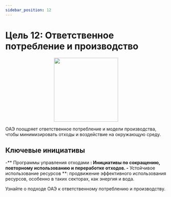 ```yaml
---
sidebar_position: 12
---
```


# Цель 12: Ответственное потребление и производство

<p align="center"><img src="https://www.un.org/sustainabledevelopment/wp-content/uploads/2019/08/E-Goal-12-1024x1024.png" width="200" height="200"/></p>

ОАЭ поощряет ответственное потребление и модели производства, чтобы минимизировать отходы и воздействие на окружающую среду.

## Ключевые инициативы

-** Программы управления отходами **: Инициативы по сокращению, повторному использованию и переработке отходов.
-** Устойчивое использование ресурсов **: продвижение эффективного использования ресурсов, особенно в таких секторах, как энергия и вода.

Узнайте о подходе ОАЭ к ответственному потреблению и производству.
